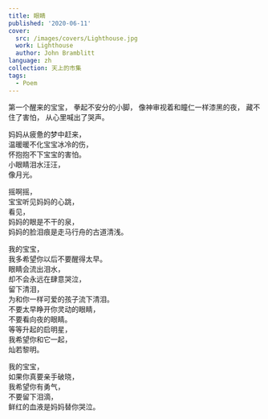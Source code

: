 ---
title: 眼睛
published: '2020-06-11'
cover:
  src: /images/covers/Lighthouse.jpg
  work: Lighthouse
  author: John Bramblitt
language: zh
collection: 天上的市集
tags:
  - Poem
---

<section className="flex-center">
<section>
第一个醒来的宝宝，  
拳起不安分的小脚，  
像神审视着和瞳仁一样漆黑的夜，  
藏不住了害怕，  
从心里喊出了哭声。

妈妈从疲惫的梦中赶来，  
温暖暖不化宝宝冰冷的伤，  
怀抱抱不下宝宝的害怕。  
小眼睛泪水汪汪，  
像月光。

摇啊摇，  
宝宝听见妈妈的心跳，  
看见，  
妈妈的眼是不干的泉，  
妈妈的脸泪痕是走马行舟的古道清浅。

我的宝宝，  
我多希望你以后不要醒得太早。  
眼睛会流出泪水，  
却不会永远在肆意哭泣，  
留下清泪，  
为和你一样可爱的孩子流下清泪。  
不要太早睁开你灵动的眼睛，  
不要看向夜的眼睛。  
等等升起的启明星，  
我希望你和它一起，  
灿若黎明。

我的宝宝，  
如果你真要亲手破晓，  
我希望你有勇气，  
不要留下泪滴，  
鲜红的血液是妈妈替你哭泣。

</section>
</section>
